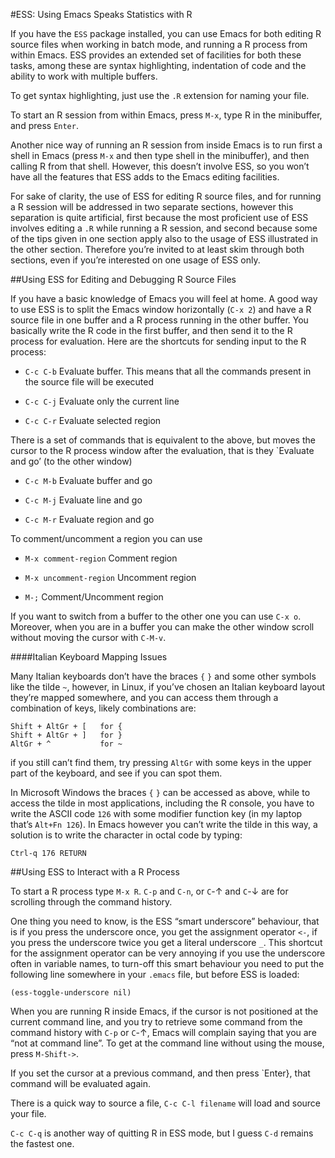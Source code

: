 #ESS: Using Emacs Speaks Statistics with R

If you have  the `ESS` package installed, you can use Emacs for both editing R source files when working in batch mode, and running a R process from  within Emacs. ESS provides an extended set of facilities for both these tasks, among these are syntax highlighting, indentation of code and the ability to work with multiple buffers.

To get syntax highlighting, just use the `.R` extension for naming your file.

To start an R session from within Emacs, press `M-x`, type R in the minibuffer, and press `Enter`.

Another nice way of running an R session from inside Emacs is to run first a shell in Emacs (press `M-x` and then type shell in the minibuffer), and then calling R from that shell. However, this doesn't involve ESS, so you won't have all the features that ESS adds to the Emacs editing facilities.

For sake of clarity, the use of ESS for editing R source files, and for running a R session will be addressed in two separate sections, however this separation is quite artificial, first because the most proficient use of ESS involves editing a `.R` while running a R session, and second because some of the tips given in one section apply also to the usage of ESS illustrated in the other section. Therefore you're invited to at least skim through both sections, even if you're interested on one usage of ESS only.

##Using ESS for Editing and Debugging R Source Files

If you have a basic knowledge of Emacs you will feel at home. A good way to use ESS is to split the Emacs window horizontally (`C-x 2`) and have a R source file in one buffer and a R process running in the other buffer. You basically write the R code in the first buffer, and then send it to the R process for evaluation. Here are the shortcuts for sending input to the R process:


- `C-c C-b` Evaluate buffer. This means that all the commands present in the source file will be executed

- `C-c C-j` Evaluate only the current line

- `C-c C-r` Evaluate selected region


There is a set of commands that is equivalent to the above, but moves the cursor to the R process window after the evaluation, that is they `Evaluate and go' (to the other window)


- `C-c M-b` Evaluate buffer and go

- `C-c M-j` Evaluate line and go

- `C-c M-r` Evaluate  region and go

To comment/uncomment a region you can use

- `M-x comment-region` Comment region

- `M-x uncomment-region` Uncomment region 

- `M-;` Comment/Uncomment region

If you want to switch from a buffer to the other one you can use `C-x o`. Moreover, when you are in a buffer you can make the other window scroll without moving the cursor with `C-M-v`.

####Italian Keyboard Mapping Issues

Many Italian keyboards don't have the  braces `{` `}` and some other symbols like the tilde `~`, however, in Linux, if you've chosen an Italian keyboard layout they're mapped somewhere, and you can access them through a combination of keys, likely combinations are:
```
Shift + AltGr + [   for {
Shift + AltGr + ]   for }
AltGr + ^           for ~
```
  
if you still can't find them, try pressing `AltGr` with some keys in the upper part of the keyboard, and see if you can spot them.

In Microsoft Windows the braces `{` `}` can be accessed as above, while to access the tilde in most applications, including the R console, you have to write the ASCII code `126` with some modifier function key (in my laptop that's `Alt+Fn 126`). In Emacs however you can't write the tilde in this way, a solution is to write the character in octal code by typing:

```
Ctrl-q 176 RETURN
```

##Using ESS to Interact with a R Process

To start a R process type `M-x R`. `C-p` and `C-n`, or `C`-&#8593; and `C`-&#8595; are for scrolling through the command history.

One thing you need to know, is the ESS "smart underscore" behaviour, that is if you press the underscore once, you get the assignment operator `<-`, if you press the underscore twice you get a literal underscore `_`. This shortcut for the assignment operator can be very annoying if you use the underscore often in variable names, to turn-off this smart behaviour you need to put the following line somewhere in your `.emacs` file, but before ESS is loaded:

```
(ess-toggle-underscore nil)
```

When you are running R inside Emacs, if the cursor is not positioned at the current command line, and you try to retrieve some command from the command history with `C-p` or `C`-&#8593;, Emacs will complain saying that you are "not at command line". To get at the command line without using the mouse, press `M-Shift->`.

If you set the cursor at a previous command, and then press `Enter}, that command will be evaluated again.

There is a quick way to source a file, `C-c C-l filename` will load and source your file.


`C-c C-q` is another way of quitting R in ESS mode, but I guess `C-d` remains the fastest one.
